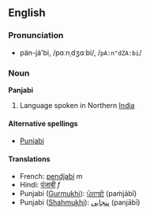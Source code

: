 ==English==
===Pronunciation===
*pän-jä'bi, /pɑːnˌdʒɑːbi/, /<tt>pA:n"dZA:bi</tt>/

===Noun===
'''Panjabi'''

# Language spoken in Northern [[India]]

====Alternative spellings====
*[[Punjabi]]

====Translations====
*French: [[pendjabi]] ''m''
*Hindi: [[पंजाबी]] ''f''
*Punjabi ([[Gurmukhi]]): [[ਪੰਜਾਬੀ]] (paṁjābī) 
*Punjabi ([[Shahmukhi]]): [[پنجابی]] (panjābī)